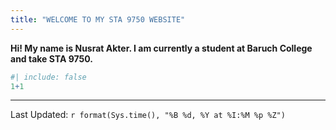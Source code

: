```yaml
---
title: "WELCOME TO MY STA 9750 WEBSITE"
---
```


**Hi! My name is Nusrat Akter. I am currently a student at Baruch College and take STA 9750.**

```r
#| include: false
1+1
```
--------------
Last Updated: `r format(Sys.time(), "%B %d, %Y at %I:%M %p %Z")`